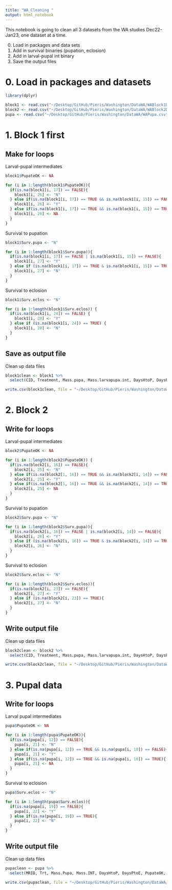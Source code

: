 ```yaml
---
title: "WA_Cleaning "
output: html_notebook
---
```


This notebook is going to clean all 3 datasets from the WA studies Dec22-Jan23, one dataset at a time. 

0. Load in packages and data sets 
1. Add in survival binaries (pupation, eclosion)
2. Add in larval-pupal int binary 
3. Save the output files 

# 0. Load in packages and datasets

```r
library(dplyr)
```

```r
block1 <- read.csv("~/Desktop/GitHub/Pieris/Washington/DataWA/WABlock1Dev.csv", header = TRUE)
block2 <- read.csv("~/Desktop/GitHub/Pieris/Washington/DataWA/WABlock2Dev.csv", header = TRUE)
pupa <- read.csv("~/Desktop/GitHub/Pieris/Washington/DataWA/WAPupa.csv", header = TRUE)
```

# 1. Block 1 first 

## Make for loops 

Larval-pupal intermediates

```r
block1$PupateOK <- NA
```

```r
for (i in 1:length(block1$PupateOK)){
  if(is.na(block1[i, 17]) == FALSE){
    block1[i, 26] <- "N"
  } else if(is.na(block1[i, 17]) == TRUE && is.na(block1[i, 15]) == FALSE){
    block1[i, 26] <- "Y"
  } else if(is.na(block1[i, 17]) == TRUE && is.na(block1[i, 15]) == TRUE){
    block1[i, 26] <- NA
  }
}
```

Survival to pupation

```r
block1$Surv.pupa <- "N"
```

```r
for (i in 1:length(block1$Surv.pupa)){
  if(is.na(block1[i, 17]) == FALSE | is.na(block1[i, 15]) == FALSE){
    block1[i, 27] <- "Y"
  } else if (is.na(block1[i, 17]) == TRUE & is.na(block1[i, 15]) == TRUE){
    block1[i, 27] <- "N"
  }
}
```

Survival to eclosion

```r
block1$Surv.eclos <- "N"
```

```r
for (i in 1:length(block1$Surv.eclos)) {
  if(is.na(block1[i, 24]) == FALSE) {
    block1[i, 28] <- "Y"
  } else if (is.na(block1[i, 24]) == TRUE) {
    block1[i, 28] <- "N"
  }
}
```

## Save as output file 

Clean up data files 

```r
block1clean <- block1 %>%
  select(CID, Treatment, Mass.pupa, Mass.larvapupa.int, DaysHtoP, DaysPtoE, PupateOK, Surv.pupa, Surv.eclos)
```

```r
write.csv(block1clean, file = "~/Desktop/GitHub/Pieris/Washington/DataWA/CleanedBlock1.csv")
```

# 2. Block 2

## Write for loops 

Larval-pupal intermediates


```r
block2$PupateOK <- NA
```

```r
for (i in 1:length(block2$PupateOK)) {
  if(is.na(block2[i, 16]) == FALSE){
    block2[i, 25] <- "N"
  } else if(is.na(block2[1, 16]) == TRUE && is.na(block2[i, 14]) == FALSE){
    block2[i, 25] <- "Y"
  } else if(is.na(block2[1, 16]) == TRUE && is.na(block2[i, 14]) == TRUE){
    block2[i, 25] <- NA
  }
}
```


Survival to pupation

```r
block2$Surv.pupa <- "N"
```


```r
for (i in 1:length(block2$Surv.pupa)){
  if(is.na(block2[i, 16]) == FALSE | is.na(block2[i, 14]) == FALSE){
    block2[i, 26] <- "Y"
  } else if (is.na(block2[i, 16]) == TRUE & is.na(block2[i, 14]) == TRUE){
    block2[i, 26] <- "N"
  }
}
```



Survival to eclosion

```r
block2$Surv.eclos <- "N"
```

```r
for (i in 1:length(block2$Surv.eclos)){
  if(is.na(block2[i, 23]) == FALSE){
    block2[i, 27] <- "Y"
  } else if (is.na(block2[i, 23]) == TRUE){
    block2[i, 27] <- "N"
  }
}
```


## Write output file

Clean up data files 

```r
block2clean <- block2 %>%
  select(CID, Treatment, Mass.pupa, Mass.larvapupa.int, DaysHtoP, DaysPtoE, PupateOK, Surv.pupa, Surv.eclos)
```

```r
write.csv(block2clean, file = "~/Desktop/GitHub/Pieris/Washington/DataWA/CleanedBlock2.csv")
```


# 3. Pupal data

## Write for loops

Larval pupal intermediates


```r
pupa$PupateOK <- NA
```

```r
for (i in 1:length(pupa$PupateOK)){
  if(is.na(pupa[i, 12]) == FALSE){
    pupa[i, 21] <- "N"
  } else if(is.na(pupa[i, 12]) == TRUE && is.na(pupa[i, 10]) == FALSE){
    pupa[i, 21] <- "Y"
  } else if(is.na(pupa[i, 12]) == TRUE && is.na(pupa[i, 10]) == TRUE){
    pupa[i, 21] <- NA
  }
}
```

Survival to eclosion


```r
pupa$Surv.eclos <- "N"
```

```r
for (i in 1:length(pupa$Surv.eclos)){
  if(is.na(pupa[i, 19]) == FALSE){
    pupa[i, 22] <- "Y"
  } else if(is.na(pupa[i, 19]) == TRUE){
    pupa[i, 22] <- "N"
  }
}
```


## Write output file 

Clean up data files 

```r
pupaclean <- pupa %>%
  select(MRID, Trt, Mass.Pupa, Mass.INT, DaysHtoP, DaysPtoE, PupateOK, Surv.eclos)
```

```r
write.csv(pupaclean, file = "~/Desktop/GitHub/Pieris/Washington/DataWA/CleanedPupa.csv")
```
